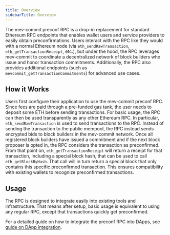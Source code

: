 ```yaml
---
title: Overview
sidebarTitle: Overview
---
```


The mev-commit preconf RPC is a drop-in replacement for standard Ethereum RPC endpoints that enables wallet users and service providers to easily obtain preconfirmations. Users interact with the RPC like they would with a normal Ethereum node (via `eth_sendRawTransaction`, `eth_getTransactionReceipt`, etc.), but under the hood, the RPC leverages mev-commit to coordinate a decentralized network of block builders who issue and honor transaction commitments. Additionally, the RPC also provides additional endpoints (such as `mevcommit_getTransactionCommitments`) for advanced use cases.

## How it Works
Users first configure their application to use the mev-commit preconf RPC. Since fees are paid through a pre-funded gas tank, the user needs to deposit some ETH before sending transactions. For basic usage, the RPC can then be used transparently as any other Ethereum RPC. In particular, `eth_sendRawTransaction` is used to send transactions to the RPC. Instead of sending the transaction to the public mempool, the RPC instead sends encrypted bids to block builders in the mev-commit network. Once all registered block builders have issued a commitment and if the next block proposer is opted in, the RPC considers the transaction as preconfirmed. From that point on, `eth_getTransactionReceipt` will return a receipt for that transaction, including a special block hash, that can be used to call `eth_getBlockByHash`. That call will in turn return a special block that only contains this specific preconfirmed transaction. This ensures compatibility with existing wallets to recognize preconfirmed transactions.

## Usage
The RPC is designed to integrate easily into existing tools and infrastructure. That means after setup, basic usage is equivalent to using any regular RPC, except that transactions quickly get preconfirmed.

For a detailed guide on how to integrate the preconf RPC into DApps, see [guide on DApp integration](/v1.1.0/get-started/rpc/usage-for-dapps).
